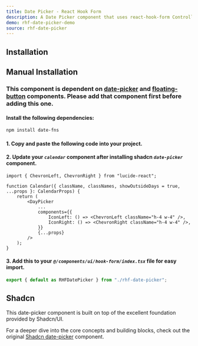 ```yaml
---
title: Date Picker - React Hook Form
description: A Date Picker component that uses react-hook-form Controller.
demo: rhf-date-picker-demo
source: rhf-date-picker
---
```


## Installation
<ComponentInstallation name="rhf-date-picker" />

## Manual Installation
### This component is dependent on [date-picker](/docs/components/inputs/date-picker) and [floating-button](/docs/components/buttons/floating-button) components. Please add that component first before adding this one.

#### Install the following dependencies:
```bash
npm install date-fns
```

#### 1. Copy and paste the following code into your project.

<ComponentSource name="rhf-date-picker" filePath="@/components/ui/hook-form/rhf-date-picker.tsx"/>

#### 2. Update your *`calendar`* component after installing shadcn *`date-picker`* component.
```tsx
import { ChevronLeft, ChevronRight } from "lucide-react";

function Calendar({ className, classNames, showOutsideDays = true, ...props }: CalendarProps) {
	return (
		<DayPicker
            ...
			components={{
				IconLeft: () => <ChevronLeft className="h-4 w-4" />,
				IconRight: () => <ChevronRight className="h-4 w-4" />,
			}}
			{...props}
		/>
	);
}
```

#### 3. Add this to your *`@/components/ui/hook-form/index.tsx`* file for easy import.
```ts
export { default as RHFDatePicker } from "./rhf-date-picker";
```

## Shadcn
This date-picker component is built on top of the excellent foundation provided by Shadcn/UI.

For a deeper dive into the core concepts and building blocks, check out the original [Shadcn date-picker](https://ui.shadcn.com/docs/components/date-picker) component.